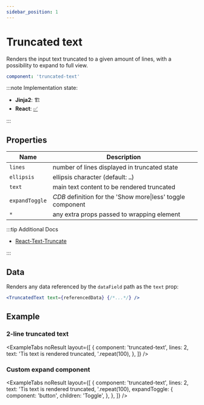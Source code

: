 ```yaml
---
sidebar_position: 1
---
```



# Truncated text

Renders the input text truncated to a given amount of lines, with a possibility to expand to full view.

```yaml
component: 'truncated-text'
```

:::note Implementation state:

- **Jinja2**: 🏗
- **React**: [✅](https://github.com/oarepo/react-generative-ui/blob/master/src/components/basic/TruncatedText.tsx)

:::

## Properties

<!-- TODO: describe any properties accepted by an element -->

| Name           | Description                                                 |
| -------------- | ----------------------------------------------------------- |
| `lines`        | number of lines displayed in truncated state                |
| `ellipsis`     | ellipsis character (default: `…`)                           |
| `text`         | main text content to be rendered truncated                  |
| `expandToggle` | _CDB_ definition for the 'Show more\|less' toggle component |
| `*`            | any extra props passed to wrapping element                  |

:::tip Additional Docs

- [React-Text-Truncate](https://www.npmjs.com/package/react-text-truncate)

:::

## Data

Renders any data referenced by the `dataField` path as the `text` prop:

```jsx
<TruncatedText text={referencedData} {/*...*/} />
```

## Example

### 2-line truncated text

<ExampleTabs
  noResult
  layout={[
    {
      component: 'truncated-text',
      lines: 2,
      text: 'Tis text is rendered truncated, '.repeat(100),
    },
  ]}
/>

### Custom expand component

<ExampleTabs
  noResult
  layout={[
    {
      component: 'truncated-text',
      lines: 2,
      text: 'Tis text is rendered truncated, '.repeat(100),
      expandToggle: {
        component: 'button',
        children: 'Toggle',
      },
    },
  ]}
/>

